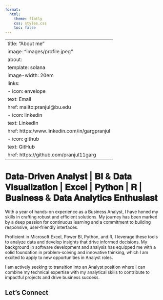 ```yaml
---
format:
  html:
    theme: flatly
    css: styles.css
    toc: false
---
```


---
title: "About me"
image: "images/profile.jpeg"
about:
  template: solana
  image-width: 20em
  links:
    - icon: envelope
      text: Email
      href: mailto:pranjul@bu.edu
    - icon: linkedin
      text: LinkedIn
      href: https:/www.linkedin.com/in/gargpranjul
    - icon: github
      text: GitHub
      href: https://github.com/pranjul11garg
---

# 𝐃𝐚𝐭𝐚-𝐃𝐫𝐢𝐯𝐞𝐧 𝐀𝐧𝐚𝐥𝐲𝐬𝐭 | 𝐁𝐈 & 𝐃𝐚𝐭𝐚 𝐕𝐢𝐬𝐮𝐚𝐥𝐢𝐳𝐚𝐭𝐢𝐨𝐧 | 𝐄𝐱𝐜𝐞𝐥 | 𝐏𝐲𝐭𝐡𝐨𝐧 | 𝐑 | 𝐁𝐮𝐬𝐢𝐧𝐞𝐬𝐬 & 𝐃𝐚𝐭𝐚 𝐀𝐧𝐚𝐥𝐲𝐭𝐢𝐜𝐬 𝐄𝐧𝐭𝐡𝐮𝐬𝐢𝐚𝐬𝐭

With a year of hands-on experience as a Business Analyst, I have honed my skills in crafting robust and efficient solutions. My journey has been marked by a deep passion for continuous learning and a commitment to building responsive, user-friendly interfaces.

Proficient in Microsoft Excel, Power BI, Python, and R, I leverage these tools to analyze data and develop insights that drive informed decisions. My background in software development and analysis has equipped me with a solid foundation in problem-solving and innovative thinking, which I am excited to apply to new opportunities in Analyst roles.

I am actively seeking to transition into an Analyst position where I can combine my technical expertise with my analytical skills to contribute to impactful projects and drive business success.

## Let’s Connect

